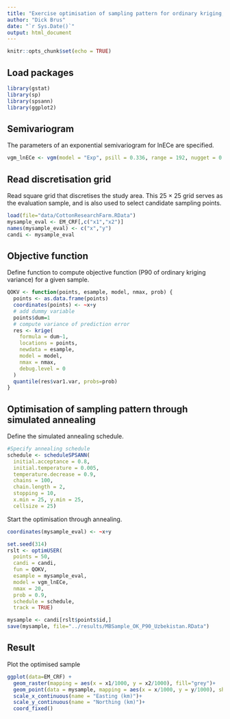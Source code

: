 ```yaml
---
title: "Exercise optimisation of sampling pattern for ordinary kriging, using the P90 of the ordinary kriging variance as a minimisation criterion"
author: "Dick Brus"
date: "`r Sys.Date()`"
output: html_document
---
```


```r
knitr::opts_chunk$set(echo = TRUE)
```

## Load packages

```r
library(gstat)
library(sp)
library(spsann)
library(ggplot2)
```


## Semivariogram

The parameters of an exponential semivariogram for lnECe are specified.

```r
vgm_lnECe <- vgm(model = "Exp", psill = 0.336, range = 192, nugget = 0.116)
```

## Read discretisation grid

Read square grid that discretises the study area. This 25 $\times$ 25 grid serves as the evaluation sample, and is also used to select candidate sampling points.

```r
load(file="data/CottonResearchFarm.RData")
mysample_eval <- EM_CRF[,c("x1","x2")]
names(mysample_eval) <- c("x","y")
candi <- mysample_eval
```

## Objective function

Define function to compute objective function (P90 of ordinary kriging variance) for a given sample.

```r
QOKV <- function(points, esample, model, nmax, prob) {
  points <- as.data.frame(points)
  coordinates(points) <- ~x+y
  # add dummy variable
  points$dum=1
  # compute variance of prediction error
  res <- krige(
    formula = dum~1,
    locations = points,
    newdata = esample,
    model = model,
    nmax = nmax,
    debug.level = 0
  )
  quantile(res$var1.var, probs=prob)
}
```

## Optimisation of sampling pattern through simulated annealing

Define the simulated annealing schedule.

```r
#Specify annealing schedule
schedule <- scheduleSPSANN(
  initial.acceptance = 0.8,
  initial.temperature = 0.005,
  temperature.decrease = 0.9,
  chains = 100,
  chain.length = 2,
  stopping = 10,
  x.min = 25, y.min = 25,
  cellsize = 25)
```


Start the optimisation through annealing.

```r
coordinates(mysample_eval) <- ~x+y

set.seed(314)
rslt <- optimUSER(
  points = 50,
  candi = candi,
  fun = QOKV,
  esample = mysample_eval,
  model = vgm_lnECe,
  nmax = 20,
  prob = 0.9,
  schedule = schedule,
  track = TRUE)

mysample <- candi[rslt$points$id,]
save(mysample, file="../results/MBSample_OK_P90_Uzbekistan.RData")
```

## Result

Plot the optimised sample

```r
ggplot(data=EM_CRF) +
  geom_raster(mapping = aes(x = x1/1000, y = x2/1000), fill="grey")+
  geom_point(data = mysample, mapping = aes(x = x/1000, y = y/1000), shape = 2, size= 2)+
  scale_x_continuous(name = "Easting (km)")+
  scale_y_continuous(name = "Northing (km)")+
  coord_fixed() 
```

